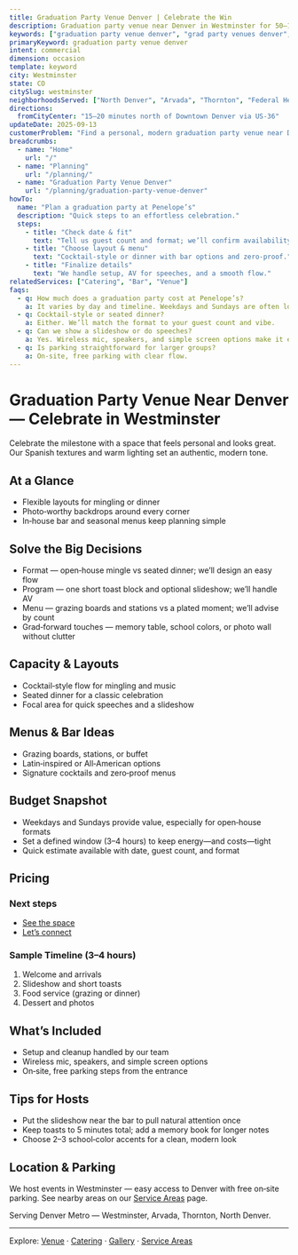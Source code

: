```yaml
---
title: Graduation Party Venue Denver | Celebrate the Win
description: Graduation party venue near Denver in Westminster for 50–100 guests. Spanish‑inspired space, curated bar, seasonal menus, easy planning.
keywords: ["graduation party venue denver", "grad party venues denver", "graduation party places denver", "graduation celebration denver", "graduation party venue westminster"]
primaryKeyword: graduation party venue denver
intent: commercial
dimension: occasion
template: keyword
city: Westminster
state: CO
citySlug: westminster
neighborhoodsServed: ["North Denver", "Arvada", "Thornton", "Federal Heights"]
directions:
  fromCityCenter: "15–20 minutes north of Downtown Denver via US‑36"
updateDate: 2025-09-13
customerProblem: "Find a personal, modern graduation party venue near Denver with simple planning."
breadcrumbs:
  - name: "Home"
    url: "/"
  - name: "Planning"
    url: "/planning/"
  - name: "Graduation Party Venue Denver"
    url: "/planning/graduation-party-venue-denver"
howTo:
  name: "Plan a graduation party at Penelope’s"
  description: "Quick steps to an effortless celebration."
  steps:
    - title: "Check date & fit"
      text: "Tell us guest count and format; we’ll confirm availability."
    - title: "Choose layout & menu"
      text: "Cocktail‑style or dinner with bar options and zero‑proof."
    - title: "Finalize details"
      text: "We handle setup, AV for speeches, and a smooth flow."
relatedServices: ["Catering", "Bar", "Venue"]
faqs:
  - q: How much does a graduation party cost at Penelope’s?
    a: It varies by day and timeline. Weekdays and Sundays are often lower. See pricing examples below and contact us for a tailored quote.
  - q: Cocktail‑style or seated dinner?
    a: Either. We’ll match the format to your guest count and vibe.
  - q: Can we show a slideshow or do speeches?
    a: Yes. Wireless mic, speakers, and simple screen options make it easy.
  - q: Is parking straightforward for larger groups?
    a: On‑site, free parking with clear flow.
---
```



# Graduation Party Venue Near Denver — Celebrate in Westminster

Celebrate the milestone with a space that feels personal and looks great. Our Spanish textures and warm lighting set an authentic, modern tone.

## At a Glance
- Flexible layouts for mingling or dinner
- Photo‑worthy backdrops around every corner
- In‑house bar and seasonal menus keep planning simple

## Solve the Big Decisions

- Format — open‑house mingle vs seated dinner; we’ll design an easy flow
- Program — one short toast block and optional slideshow; we’ll handle AV
- Menu — grazing boards and stations vs a plated moment; we’ll advise by count
- Grad‑forward touches — memory table, school colors, or photo wall without clutter

## Capacity & Layouts
- Cocktail‑style flow for mingling and music
- Seated dinner for a classic celebration
- Focal area for quick speeches and a slideshow

## Menus & Bar Ideas
- Grazing boards, stations, or buffet
- Latin‑inspired or All‑American options
- Signature cocktails and zero‑proof menus

## Budget Snapshot

- Weekdays and Sundays provide value, especially for open‑house formats
- Set a defined window (3–4 hours) to keep energy—and costs—tight
- Quick estimate available with date, guest count, and format

## Pricing
<PricingAtAGlance eventLabel="Graduation Party" showFourHour={true} showEightHour={false} />

### Next steps
- [See the space](/venue)
- [Let’s connect](/contact)

### Sample Timeline (3–4 hours)
1. Welcome and arrivals
2. Slideshow and short toasts
3. Food service (grazing or dinner)
4. Dessert and photos

## What’s Included
- Setup and cleanup handled by our team
- Wireless mic, speakers, and simple screen options
- On‑site, free parking steps from the entrance

## Tips for Hosts

- Put the slideshow near the bar to pull natural attention once
- Keep toasts to 5 minutes total; add a memory book for longer notes
- Choose 2–3 school‑color accents for a clean, modern look

## Location & Parking
We host events in Westminster — easy access to Denver with free on‑site parking. See nearby areas on our [Service Areas](/service-areas) page.

Serving Denver Metro — Westminster, Arvada, Thornton, North Denver.

---

Explore: [Venue](/venue) · [Catering](/catering) · [Gallery](/gallery) · [Service Areas](/service-areas)



